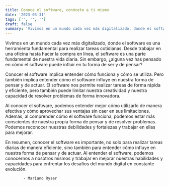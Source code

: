 ```yaml
---
title: Conoce el software, conócete a ti mismo
date: '2023-03-31'
tags: ['', '', '']
draft: false
summary: 'Vivimos en un mundo cada vez más digitalizado, donde el software es una herramienta fundamental para realizar tareas cotidianas...'
---
```


Vivimos en un mundo cada vez más digitalizado, donde el software es una herramienta fundamental para realizar tareas cotidianas. Desde trabajar en una oficina hasta hacer la compra en línea, el software es una parte fundamental de nuestra vida diaria. Sin embargo, ¿alguna vez has pensado en cómo el software puede influir en tu forma de ser y de pensar?

Conocer el software implica entender cómo funciona y cómo se utiliza. Pero también implica entender cómo el software influye en nuestra forma de pensar y de actuar. El software nos permite realizar tareas de forma rápida y eficiente, pero también puede limitar nuestra creatividad y nuestra capacidad de resolver problemas de forma innovadora.

Al conocer el software, podemos entender mejor cómo utilizarlo de manera efectiva y cómo aprovechar sus ventajas sin caer en sus limitaciones. Además, al comprender cómo el software funciona, podemos estar más conscientes de nuestra propia forma de pensar y de resolver problemas. Podemos reconocer nuestras debilidades y fortalezas y trabajar en ellas para mejorar.

En resumen, conocer el software es importante, no solo para realizar tareas diarias de manera eficiente, sino también para entender cómo influye en nuestra forma de pensar y de actuar. Al entender el software, podemos conocernos a nosotros mismos y trabajar en mejorar nuestras habilidades y capacidades para enfrentar los desafíos del mundo digital en constante evolución.

            - Mariano Ryser
